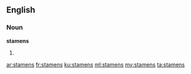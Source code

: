 ==English==
===Noun===
'''stamens'''

# {{plural of|stamen}}

[[ar:stamens]]
[[fr:stamens]]
[[ku:stamens]]
[[ml:stamens]]
[[my:stamens]]
[[ta:stamens]]